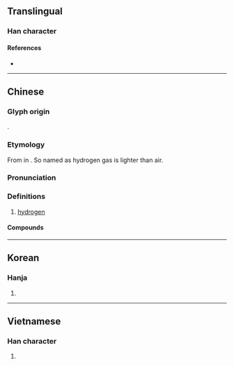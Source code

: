 {{also|氢}}
{{character info/new}}
==Translingual==

===Han character===
{{Han char|rn=84|rad=气|as=07|sn=11|four=80117|canj=ONMVM|ids=⿹气巠}}

====References====
* {{Han ref|kx=0600.011|dkj=17068|hdz=32013.010|uh=6C2B|ud=27691|bh=B242|bd=45634}}

----

==Chinese==
{{zh-forms|s=氢}}
{{elements|zh|H|||氦|He}}
{{zh-wp}}

===Glyph origin===
{{Han etym}}
{{Han compound|气|輕|ls=psc|ls2=ic|c1=s|c2=p|t1=air; gas|t2=light; of low density|abb2=y|no_och2=1}}.

===Etymology===
From {{zh-l|輕|light; of low density}} in {{zh-l|輕氣}} {{defdate|19th c.}}. So named as hydrogen gas is lighter than air.

===Pronunciation===
{{zh-pron
|m=qīng
|c=hing1
|h=pfs=khîn
|mn=kheng/khin
|mn_note=kheng - literary; khin - vernacular
|md=kĭng
|w=1qin
|mc=
|oc=
|ma=
|cat=n
}}

===Definitions===
{{zh-hanzi}}

# {{lb|zh|chemistry}} [[hydrogen]]

====Compounds====
{{zh-der|氫彈|氫化物|氫氣|氫化|氫氧化物|氫氧焰|氫氰酸|氫爆|氯化氫|碳酸氫鹽|重氫|金屬氫|氰化氫}}

----

==Korean==

===Hanja===
{{ko-hanja|hangeul=경|eumhun=|mr=kyŏng|y=kyeng}}

# {{rfdef|ko|sort=气07}}

----

==Vietnamese==

===Han character===
{{vi-hantu|[[khinh]]|rs=气07}}

# {{rfdef|vi|sort=气07}}